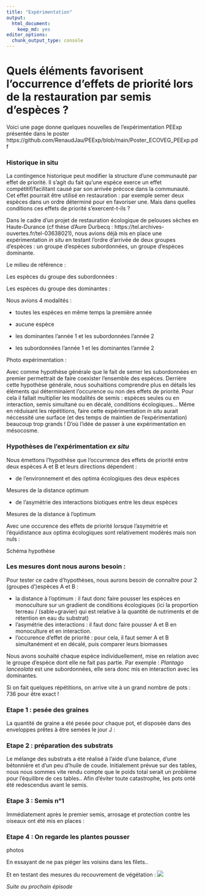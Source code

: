 ```yaml
---
title: "Expérimentation"
output: 
  html_document:
    keep_md: yes
editor_options: 
  chunk_output_type: console
---
```


# Quels éléments favorisent l’occurrence d’effets de priorité lors de la restauration par semis d’espèces ?

Voici une page donne quelques nouvelles de l'expérimentation PEExp présentée dans le poster https://github.com/RenaudJau/PEExp/blob/main/Poster_ECOVEG_PEExp.pdf

### Historique in situ

La contingence historique peut modifier la structure d’une communauté par effet de priorité. Il s’agit du fait qu’une espèce exerce un effet compétitif/facilitant causé par son arrivée précoce dans la communauté. Cet effet pourrait être utilisé en restauration : par exemple semer deux espèces dans un ordre déterminé pour en favoriser une. Mais dans quelles conditions ces effets de priorité s’exercent-t-ils ?

Dans le cadre d'un projet de restauration écologique de pelouses sèches en Haute-Durance (cf thèse d'Aure Durbecq : https://tel.archives-ouvertes.fr/tel-03638021), nous avions déjà mis en place une expérimentation *in situ* en testant l'ordre d'arrivée de deux groupes d'espèces : un groupe d'espèces subordonnées, un groupe d'espèces dominante.

Le milieu de référence :

Les espèces du groupe des subordonnées :

Les espèces du groupe des dominantes :

Nous avions 4 modalités :

* toutes les espèces en même temps la première année

* aucune espèce

* les dominantes l'année 1 et les subordonnées l'année 2

* les subordonnées l'année 1 et les dominantes l'année 2

Photo expérimentation :

Avec comme hypothèse générale que le fait de semer les subordonnées en premier permettrait de faire coexister l'ensemble des espèces. Derrière cette hypothèse générale, nous souhaitions comprendre plus en détails les éléments qui déterminaient l'occurence ou non des effets de priorité. Pour cela il fallait multiplier les modalités de semis : espèces seules ou en interaction, semis simultané ou en décalé, conditions écologiques... Même en réduisant les répétitions, faire cette expérimentation *in situ* aurait néccessité une surface (et des temps de maintien de l'expérimentation) beaucoup trop grands ! D'où l'idée de passer à une expérimentation en mésocosme.

### Hypothèses de l'expérimentation *ex situ*

Nous émettons l’hypothèse que l’occurrence des effets de priorité entre deux espèces A et B et leurs directions dépendent :

* de l’environnement et des optima écologiques des deux espèces 

Mesures de la distance optimum

* de l’asymétrie des interactions biotiques entre les deux espèces

Mesures de la distance à l'optimum

Avec une occurence des effets de priorité lorsque l'asymétrie et l'équidistance aux optima écologiques sont relativement modérés mais non nuls :

Schéma hypothèse

### Les mesures dont nous aurons besoin :

Pour tester ce cadre d'hypothèses, nous aurons besoin de connaître pour 2 (groupes d')espèces A et B :

* la distance à l'optimum : il faut donc faire pousser les espèces en monoculture sur un gradient de conditions écologiques (ici la proportion terreau / (sable+gravier) qui est relative à la quantité de nutriments et de rétention en eau du substrat)
* l'asymétrie des interactions : il faut donc faire pousser A et B en monoculture et en interaction.
* l'occurence d'effet de priorité : pour cela, il faut semer A et B simultanément et en décalé, puis comparer leurs biomasses

Nous avons souhaité chaque espèce individuellement, mise en relation avec le groupe d'espèce dont elle ne fait pas partie. Par exemple : *Plantago lanceolata* est une subordonnées, elle sera donc mis en interaction avec les dominantes.

Si on fait quelques répétitions, on arrive vite à un grand nombre de pots : 736 pour être exact !

### Etape 1 : pesée des graines

La quantité de graine a été pesée pour chaque pot, et disposée dans des enveloppes prêtes à être semées le jour J :

### Etape 2 : préparation des substrats

Le mélange des substrats a été réalisé à l'aide d'une balance, d'une bétonnière et d'un peu d'huile de coude. Initialement prévue sur des tables, nous nous sommes vite rendu compte que le poids total serait un problème pour l'équilibre de ces tables.. Afin d'éviter toute catastrophe, les pots onté été redescendus avant le semis.

### Etape 3 : Semis n°1

Immédiatement après le premier semis, arrosage et protection contre les oiseaux ont été mis en places :

### Etape 4 : On regarde les plantes pousser

photos

En essayant de ne pas piéger les voisins dans les filets..

Et en testant des mesures du recouvrement de végétation :
![](https://raw.githubusercontent.com/RenaudJau/PEExp/main/essai.png)

*Suite au prochain épisode*




